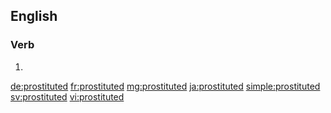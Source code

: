 ==English==

===Verb===
{{head|en}}

# {{en-past of|prostitute}}

[[de:prostituted]]
[[fr:prostituted]]
[[mg:prostituted]]
[[ja:prostituted]]
[[simple:prostituted]]
[[sv:prostituted]]
[[vi:prostituted]]